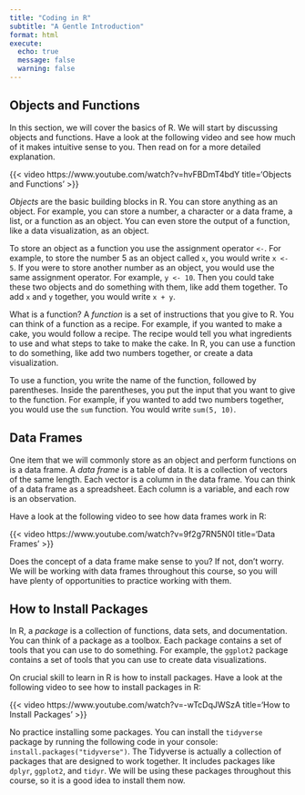 ```yaml
---
title: "Coding in R"
subtitle: "A Gentle Introduction"
format: html
execute: 
  echo: true
  message: false
  warning: false
---
```


## Objects and Functions {#sec-basics-r}

In this section, we will cover the basics of R. We will start by discussing objects and functions. Have a look at the following video and see how much of it makes intuitive sense to you. Then read on for a more detailed explanation.

{{< video https://www.youtube.com/watch?v=hvFBDmT4bdY title='Objects and Functions' >}}

*Objects* are the basic building blocks in R. You can store anything as an object. For example, you can store a number, a character or a data frame, a list, or a function as an object. You can even store the output of a function, like a data visualization, as an object. 

To store an object as a function you use the assignment operator `<-`. For example, to store the number 5 as an object called `x`, you would write `x <- 5`. If you were to store another number as an object, you would use the same assignment operator. For example, `y <- 10`. Then you could take these two objects and do something with them, like add them together. To add `x` and `y` together, you would write `x + y`.

What is a function? A *function* is a set of instructions that you give to R. You can think of a function as a recipe. For example, if you wanted to make a cake, you would follow a recipe. The recipe would tell you what ingredients to use and what steps to take to make the cake. In R, you can use a function to do something, like add two numbers together, or create a data visualization.

To use a function, you write the name of the function, followed by parentheses. Inside the parentheses, you put the input that you want to give to the function. For example, if you wanted to add two numbers together, you would use the `sum` function. You would write `sum(5, 10)`.

## Data Frames {#sec-data-frames}

One item that we will commonly store as an object and perform functions on is a data frame. A *data frame* is a table of data. It is a collection of vectors of the same length. Each vector is a column in the data frame. You can think of a data frame as a spreadsheet. Each column is a variable, and each row is an observation. 

Have a look at the following video to see how data frames work in R: 

{{< video https://www.youtube.com/watch?v=9f2g7RN5N0I title='Data Frames' >}}

Does the concept of a data frame make sense to you? If not, don't worry. We will be working with data frames throughout this course, so you will have plenty of opportunities to practice working with them.

## How to Install Packages {#sec-install-packages}

In R, a *package* is a collection of functions, data sets, and documentation. You can think of a package as a toolbox. Each package contains a set of tools that you can use to do something. For example, the `ggplot2` package contains a set of tools that you can use to create data visualizations.

On crucial skill to learn in R is how to install packages. Have a look at the following video to see how to install packages in R:

{{< video https://www.youtube.com/watch?v=-wTcDqJWSzA title='How to Install Packages' >}}

No practice installing some packages. You can install the `tidyverse` package by running the following code in your console: `install.packages("tidyverse")`. The Tidyverse is actually a collection of packages that are designed to work together. It includes packages like `dplyr`, `ggplot2`, and `tidyr`. We will be using these packages throughout this course, so it is a good idea to install them now.



